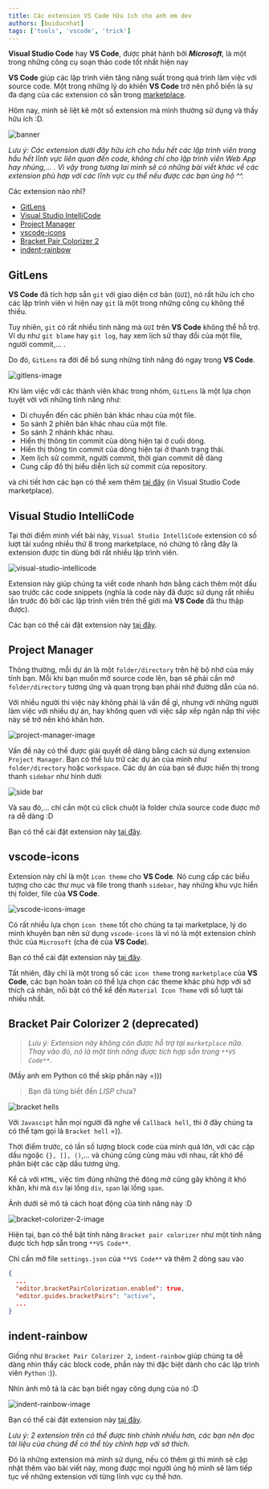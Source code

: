 ```yaml
---
title: Các extension VS Code hữu ích cho anh em dev
authors: [buiducnhat]
tags: ['tools', 'vscode', 'trick']
---
```


**Visual Studio Code** hay **VS Code**, được phát hành bởi **_Microsoft_**, là một trong những công cụ soạn thảo code tốt nhất hiện nay

**VS Code** giúp các lập trình viên tăng năng suất trong quá trình làm việc với source code. Một trong những lý do khiến **VS Code** trở nên phổ biến là sự đa dạng của các extension có sẵn trong <a href="https://marketplace.visualstudio.com/VSCode" target="_blank" rel="noreferrer">marketplace</a>.

Hôm nay, mình sẽ liệt kê một số extension mà mình thường sử dụng và thấy hữu ích :D.

![banner](./img/banner.jpeg)

<!--truncate-->

_Lưu ý: Các extension dưới đây hữu ích cho hầu hết các lập trình viên trong hầu hết lĩnh vực liên quan đến code, không chỉ cho lập trình viên Web App hay nhúng,... . Vì vậy trong tương lai mình sẽ có những bài viết khác về các extension phù hợp với các lĩnh vực cụ thể nếu được các bạn ủng hộ ^^._

Các extension nào nhỉ?

- [GitLens](#gitlens)
- [Visual Studio IntelliCode](#visual-studio-intellicode)
- [Project Manager](#project-manager)
- [vscode-icons](#vscode-icons)
- [Bracket Pair Colorizer 2](#bracket-pair-colorizer-2)
- [indent-rainbow](#indent-rainbow)

## GitLens

**VS Code** đã tích hợp sẵn `git` với giao diện cơ bản (`GUI`), nó rất hữu ích cho các lập trình viên vì hiện nay `git` là một trong những công cụ không thể thiếu.

Tuy nhiên, `git` có rất nhiều tính năng mà `GUI` trên **VS Code** không thể hỗ trợ. Ví dụ như `git blame` hay `git log`, hay xem lịch sử thay đổi của một file, người commit,... .

Do đó, `GitLens` ra đời để bổ sung những tính năng đó ngay trong **VS Code**.

![gitlens-image](https://raw.githubusercontent.com/gitkraken/vscode-gitlens/main/images/docs/gitlens-logo-anybg.png)

Khi làm việc với các thành viên khác trong nhóm, `GitLens` là một lựa chọn tuyệt vời với những tính năng như:

- Di chuyển đến các phiên bản khác nhau của một file.
- So sánh 2 phiên bản khác nhau của một file.
- So sánh 2 nhánh khác nhau.
- Hiển thị thông tin commit của dòng hiện tại ở cuối dòng.
- Hiển thị thông tin commit của dòng hiện tại ở thanh trạng thái.
- Xem lịch sử commit, người commit, thời gian commit dễ dàng
- Cung cấp đồ thị biểu diễn lịch sử commit của repository.

và chi tiết hơn các bạn có thể xem thêm <a href="https://marketplace.visualstudio.com/items?itemName=eamodio.gitlens" target="_blank" rel="noreferrer">tại đây</a> (in Visual Studio Code marketplace).

## Visual Studio IntelliCode

Tại thời điểm mình viết bài này, `Visual Studio IntelliCode` extension có số lượt tải xuống nhiều thứ 8 trong marketplace, nó chứng tỏ rằng đây là extension được tin dùng bởi rất nhiều lập trình viên.

![visual-studio-intellicode](https://go.microsoft.com/fwlink/?linkid=2006041)

Extension này giúp chúng ta viết code nhanh hơn bằng cách thêm một dấu sao trước các code snippets (nghĩa là code này đã được sử dụng rất nhiều lần trước đó bởi các lập trình viên trên thế giới mà **VS Code** đã thu thập được).

Các bạn có thể cài đặt extension này <a href="https://marketplace.visualstudio.com/items?itemName=VisualStudioExptTeam.vscodeintellicode" target="_blank" rel="noreferrer">tại đây</a>.

## Project Manager

Thông thường, mỗi dự án là một `folder/directory` trên hệ bộ nhớ của máy tính bạn. Mỗi khi bạn muốn mở source code lên, bạn sẽ phải cần mở `folder/directory` tương ứng và quan trọng bạn phải nhớ đường dẫn của nó.

Với nhiều người thì việc này không phải là vấn đề gì, nhưng với những người làm việc với nhiều dự án, hay không quen với việc sắp xếp ngăn nắp thì việc này sẽ trở nên khó khăn hơn.

![project-manager-image](https://raw.githubusercontent.com/alefragnani/vscode-project-manager/master/images/vscode-project-manager-logo-readme.png)

Vấn đề này có thể được giải quyết dễ dàng bằng cách sử dụng extension `Project Manager`. Bạn có thể lưu trữ các dự án của mình như `folder/directory` hoặc `workspace`. Các dự án của bạn sẽ được hiển thị trong thanh `sidebar` như hình dưới

![side bar](./img/sidebar.png)

Và sau đó,... chỉ cần một cú click chuột là folder chứa source code được mở ra dễ dàng :D

Bạn có thể cài đặt extension này <a href="https://marketplace.visualstudio.com/items?itemName=alefragnani.project-manager" target="_blank" rel="noreferrer">tại đây</a>.

## vscode-icons

Extension này chỉ là một `icon theme` cho **VS Code**. Nó cung cấp các biểu tượng cho các thư mục và file trong thanh `sidebar`, hay những khu vực hiển thị folder, file của **VS Code**.

![vscode-icons-image](https://raw.githubusercontent.com/vscode-icons/vscode-icons/master/images/screenshot.gif)

Có rất nhiều lựa chọn `icon theme` tốt cho chúng ta tại marketplace, lý do mình khuyên bạn nên sử dụng `vscode-icons` là vì nó là một extension chính thức của `Microsoft` (cha đẻ của **VS Code**).

Bạn có thể cài đặt extension này <a href="https://marketplace.visualstudio.com/items?itemName=vscode-icons-team.vscode-icons" target="_blank" rel="noreferrer">tại đây</a>.

Tất nhiên, đây chỉ là một trong số các `icon theme` trong `marketplace` của **VS Code**, các bạn hoàn toàn có thể lựa chọn các theme khác phù hợp với sở thích cá nhân, nổi bật có thể kể đến `Material Icon Theme` với số lượt tải nhiều nhất.

## Bracket Pair Colorizer 2 (deprecated)

> _Lưu ý: Extension này không còn được hỗ trợ tại `marketplace` nữa. Thay vào đó, nó là một tính năng được tích hợp sẵn trong `**VS Code**`._

(Mấy anh em Python có thể skip phần này =)))

> Bạn đã từng biết đến _LISP_ chưa?

![bracket hells](https://image.slidesharecdn.com/lisppivorak-190913103822/85/lisplots-of-irritating-superfluous-parentheses-3-320.jpg?cb=1568371117)

Với `Javascipt` hẳn mọi người đã nghe về `Callback hell`, thì ở đây chúng ta có thể tạm gọi là `Bracket hell` =)).

Thời điểm trước, có lần số lượng block code của mình quá lớn, với các cặp dấu ngoặc `{}, [], ()`,... và chúng cũng cùng màu với nhau, rất khó để phân biệt các cặp dấu tương ứng.

Kể cả với `HTML`, việc tìm đúng những thẻ đóng mở cũng gây không ít khó khăn, khi mà `div` lại lồng `div`, `span` lại lồng `span`.

Ảnh dưới sẽ mô tả cách hoạt động của tính năng này :D

![bracket-colorizer-2-image](https://github.com/CoenraadS/Bracket-Pair-Colorizer-2/raw/HEAD/images/example.png)

Hiện tại, bạn có thể bật tính năng `Bracket pair colorizer` như một tính năng được tích hợp sẵn trong `**VS Code**`.

Chỉ cần mở file `settings.json` của `**VS Code**` và thêm 2 dòng sau vào

```json
{
  ...
  ​"editor.bracketPairColorization.enabled"​: ​true​,
  ​​"editor.guides.bracketPairs"​: ​"active"​,
  ...
}
```

## indent-rainbow

Giống như `Bracket Pair Colorizer 2`, `indent-rainbow` giúp chúng ta dễ dàng nhìn thấy các block code, phần này thì đặc biệt dành cho các lập trình viên `Python` :)).

Nhìn ảnh mô tả là các bạn biết ngay công dụng của nó :D

![indent-rainbow-image](https://raw.githubusercontent.com/oderwat/vscode-indent-rainbow/master/assets/example.png)

Bạn có thể cài đặt extension này <a href="https://marketplace.visualstudio.com/items?itemName=oderwat.indent-rainbow" target="_blank" rel="noreferrer">tại đây</a>.

_Lưu ý: 2 extension trên có thể được tinh chỉnh nhiều hơn, các bạn nên đọc tài liệu của chúng để có thể tùy chỉnh hợp với sở thích._

Đó là những extension mà mình sử dụng, nếu có thêm gì thì mình sẽ cập nhật thêm vào bài viết này, mong được mọi người ủng hộ mình sẽ làm tiếp tục về những extension với từng lĩnh vực cụ thể hơn.
